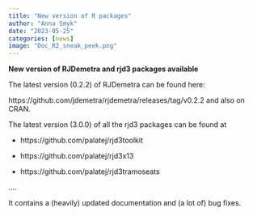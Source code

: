 ```yaml
---
title: "New version of R packages"
author: "Anna Smyk"
date: "2023-05-25"
categories: [news]
image: "Doc_R2_sneak_peek.png"
---
```


**New version of RJDemetra and rjd3 packages available**

The latest version (0.2.2) of RJDemetra can be found here:

https://github.com/jdemetra/rjdemetra/releases/tag/v0.2.2 and also on CRAN.

The latest version (3.0.0) of all the rjd3 packages can be found at

-   https://github.com/palatej/rjd3toolkit

-   https://github.com/palatej/rjd3x13

-   https://github.com/palatej/rjd3tramoseats

....

It contains a (heavily) updated documentation and (a lot of) bug fixes.
